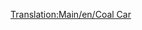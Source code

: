 [[Translation:Main/en/Coal Car]]{{Template:Vagoni/It
|Picture= [[File:en/Coaltruck.png]]
|Name=Carro per carbone
|NormalCost=€ 2.062
|NormalWeight=18 / 48 t
|NormalCapacity=30 tonnellate di carbone
|MonoCost="
|MonoWeight=18 / 53 t
|MonoCapacity=35 tonnellate di carbone
|MagCost="
|MagWeight=18 / 55 t
|MagCapacity=37 tonnellate di carbone
|Description=Il carro per il trasporto [[Main/it/Carbone|carbone]] è specializzato in questo tipo di carico, prodotto dalle miniere di carbone e utilizzato dalle centrali elettriche. È disponibile solo per i climi [[Main/en/Clima#Temperato|temperato]] e [[Main/en/Clima#Sub-artico|sub-artico]].
}}